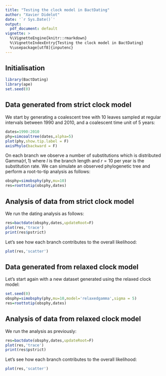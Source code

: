 ```yaml
---
title: "Testing the clock model in BactDating"
author: "Xavier Didelot"
date: '`r Sys.Date()`'
output:
  pdf_document: default
vignette: >
  %\VignetteEngine{knitr::rmarkdown}
  %\VignetteIndexEntry{Testing the clock model in BactDating}
  %\usepackage[utf8]{inputenc}
---
```


## Initialisation

```r
library(BactDating)
library(ape)
set.seed(0)
```

## Data generated from strict clock model

We start by generating a coalescent tree with 10 leaves sampled at regular intervals between 1990 and 2010, and a coalescent time unit of 5 years:

```r
dates=1990:2010
phy=simcoaltree(dates,alpha=5)
plot(phy,show.tip.label = F)
axisPhylo(backward = F)
```

On each branch we observe a number of substitutions which is distributed $\mathrm{Gamma}(rl,1)$
where $l$ is the branch length and 
$r=10$ per year is the substitution rate. We can simulate an observed phylogenetic tree
and perform a root-to-tip analysis as follows:

```r
obsphy=simobsphy(phy,mu=10)
res=roottotip(obsphy,dates)
```

## Analysis of data from strict clock model

We run the dating analysis as follows:

```r
res=bactdate(obsphy,dates,updateRoot=F)
plot(res,'trace')
print(res$pstrict)
```

Let's see how each branch contributes to the overall likelihood:
```r
plot(res,'scatter')
```

## Data generated from relaxed clock model

Let's start again with a new dataset generated using the relaxed clock model:
```r
set.seed(0)
obsphy=simobsphy(phy,mu=10,model='relaxedgamma',sigma = 5)
res=roottotip(obsphy,dates)
```

## Analysis of data from relaxed clock model

We run the analysis as previously:

```r
res=bactdate(obsphy,dates,updateRoot=F)
plot(res,'trace')
print(res$pstrict)
```

Let's see how each branch contributes to the overall likelihood:
```r
plot(res,'scatter')
```
